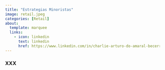 ```yaml
---
title: "Estrategias Minoristas"
image: retail.jpeg
categories: [Retail]
about: 
  template: marquee
  links: 
    - icon: linkedin
      text: linkedin
      href: https://www.linkedin.com/in/charlie-arturo-do-amaral-becerra/
---
```


### XXX


